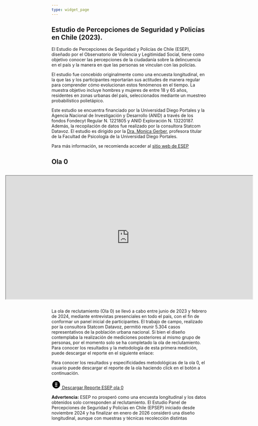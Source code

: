 ```yaml
---
type: widget_page
---
```


## Estudio de Percepciones de Seguridad y Policías en Chile (2023).

El Estudio de Percepciones de Seguridad y Policías de Chile (ESEP), diseñado por el Observatorio de Violencia y Legitimidad Social, tiene como objetivo conocer las percepciones de la ciudadanía sobre la delincuencia en el país y la manera en que las personas se vinculan con las policías.

El estudio fue concebido originalmente como una encuesta longitudinal, en la que las y los participantes reportarían sus actitudes de manera regular para comprender cómo evolucionan estos fenómenos en el tiempo. La muestra objetivo incluye hombres y mujeres de entre 18 y 65 años, residentes en zonas urbanas del país, seleccionados mediante un muestreo probabilístico polietápico.

Este estudio se encuentra financiado por la Universidad Diego Portales y la Agencia Nacional de Investigación y Desarrollo (ANID) a través de los fondos Fondecyt Regular N. 1221805 y ANID Exploración N. 13220187. Además, la recopilación de datos fue realizado por la consultora Statcom Datavoz. El estudio es dirigido por la [Dra. Monica Gerber](https://oles2.netlify.app/author/monica-m.-gerber/), profesora titular de la Facultad de Psicología de la Universidad Diego Portales.

Para más información, se recomienda acceder al [sitio web de ESEP](https://esep.netlify.app/)

## Ola 0

<div style="display: flex; justify-content: center;">
  <iframe width="800" height="400" marginheight="0" marginwidth="0" src="https://olescl.quarto.pub/prealas-esep/#/title-slide"></iframe>
</div>


La ola de reclutamiento (Ola 0) se llevó a cabo entre junio de 2023 y febrero de 2024, mediante entrevistas presenciales en todo el país, con el fin de conformar un panel inicial de participantes. El trabajo de campo, realizado por la consultora Statcom Datavoz, permitió reunir 5.304 casos representativos de la población urbana nacional.
Si bien el diseño contemplaba la realización de mediciones posteriores al mismo grupo de personas, por el momento solo se ha completado la ola de reclutamiento.
Para conocer los resultados y la metodología de esta primera medición, puede descargar el reporte en el siguiente enlace:

Para conocer los resultados y especificidades metodológicas de la ola 0, el usuario puede descargar el reporte de la ola haciendo click en el botón a continuación.

<html lang="en">
<head>
    <meta charset="UTF-8">
    <meta name="viewport" content="width=device-width, initial-scale=1.0">
    <title>Botón Informe</title>
    <link rel="stylesheet" href="styles.css">
</head>
<body>
    <a href="https://raw.githack.com/oles-cl/esep_presentations/main/report/w0_report.pdf" class="report-button" download>
        <svg class="icon" xmlns="http://www.w3.org/2000/svg" width="30" height="30" viewBox="0 0 24 24">
            <path d="M0 0h24v24H0z" fill="none"/>
            <path d="M12 2C6.48 2 2 6.48 2 12s4.48 10 10 10 10-4.48 10-10S17.52 2 12 2zm3 15h-6v-2h6v2zm0-4h-6v-2h6v2zm0-4h-6V7h6v2z"/>
        </svg>
        Descargar Reporte ESEP ola 0
    </a>

    <p><strong>Advertencia:</strong> ESEP no prosperó como una encuesta longitudinal y los datos obtenidos solo corresponden al reclutamiento. El Estudio Panel de Percepciones de Seguridad y Policías en Chile (EPSEP) iniciado desde noviembre 2024 y ha finalizar en enero de 2026 consideró una diseño longitudinal, aunque con muestras y técnicas recolección distintas </p>
</body>
</html>
